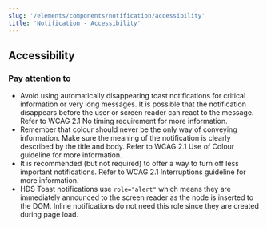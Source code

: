 ```yaml
---
slug: '/elements/components/notification/accessibility'
title: 'Notification - Accessibility'
---
```



## Accessibility

### Pay attention to
- Avoid using automatically disappearing toast notifications for critical information or very long messages. It is possible that the notification disappears before the user or screen reader can react to the message. Refer to <Link size="M" href="https://www.w3.org/WAI/WCAG21/Understanding/no-timing.html" external>WCAG 2.1 No timing requirement</Link> for more information.
- Remember that colour should never be the only way of conveying information. Make sure the meaning of the notification is clearly described by the title and body. Refer to <Link size="M" href="https://www.w3.org/WAI/WCAG21/Understanding/use-of-color.html" external>WCAG 2.1 Use of Colour guideline</Link> for more information.
- It is recommended (but not required) to offer a way to turn off less important notifications. Refer to <Link size="M" href="https://www.w3.org/WAI/WCAG21/Understanding/interruptions.html" external>WCAG 2.1 Interruptions guideline</Link> for more information.
- HDS Toast notifications use `role="alert"` which means they are immediately announced to the screen reader as the node is inserted to the DOM. Inline notifications do not need this role since they are created during page load.

